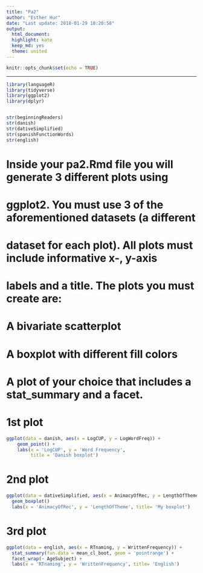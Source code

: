 ```yaml
---
title: "Pa2"
author: "Esther Hur"
date: "Last update: 2018-01-29 18:20:58"
output: 
  html_document: 
  highlight: kate
  keep_md: yes
  theme: united
---
```


```r
knitr::opts_chunk$set(echo = TRUE)
```
---
```r
library(languageR)
library(tidyverse)
library(ggplot2)
library(dplyr)


str(beginningReaders)
str(danish)
str(dativeSimplified)
str(spanishFunctionWords)
str(english)
```

# Inside your pa2.Rmd file you will generate 3 different plots using
# ggplot2. You must use 3 of the aforementioned datasets (a different
# dataset for each plot). All plots must include informative x-, y-axis
# labels and a title. The plots you must create are:
#
# A bivariate scatterplot
# A boxplot with different fill colors
# A plot of your choice that includes a stat_summary and a facet.


# 1st plot
```r
ggplot(data = danish, aes(x = LogCUP, y = LogWordFreq)) +
    geom_point() +
    labs(x = 'LogCUP', y = 'Word Frequency', 
         title = 'Danish boxplot')

```
# 2nd plot
```r
ggplot(data = dativeSimplified, aes(x = AnimacyOfRec, y = LengthOfTheme, fill = AnimacyOfRec)) + 
  geom_boxplot()
  labs(x = 'AnimacyOfRec', y = 'LengthOfTheme', title= 'My boxplot')
```  

# 3rd plot
```r
ggplot(data = english, aes(x = RTnaming, y = WrittenFrequency)) +
  stat_summary(fun.data = mean_cl_boot, geom = 'pointrange') + 
  facet_wrap(~ AgeSubject) +
  labs(x = 'RTnaming', y = 'WrittenFrequency', title= 'English')
```  
